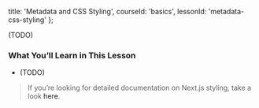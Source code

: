 
  title: 'Metadata and CSS Styling',
  courseId: 'basics',
  lessonId: 'metadata-css-styling'
};

(TODO)

### What You’ll Learn in This Lesson

- (TODO)

> If you’re looking for detailed documentation on Next.js styling, take a look <Link href="/docs/[...slug]" as="/docs/routing/introduction"><a>here</a></Link>.

